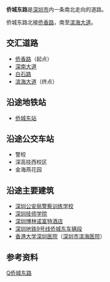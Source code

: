 {{Infobox China Road
|路牌类型=Shenzhen
|中文道路名称=侨城东路
|道路英文名=Qiaocheng East Rd
|图片=File:SZ 深圳 Tour 僑城東路 Qiaocheng Donglu 恆惠發百貨 Police School Aug-2010.JPG
|图片说明=侨城东路深圳警察学校段附近
|道路属性=市政路
|道路方向=NS
|道路总长度=
|车速限制=
|行车线数量=
|所在地区=[[深圳市|深圳市]]
|起点=[[侨香路|侨香路]]
|终点=[[滨海大道_(深圳)|滨海大道]]
|道路命名日期=
|命名缘由=华侨城以东
|道路旧名=
|道路动工日期=
|通车日期=
|路段主要建筑=
}}
'''侨城东路'''是[[深圳市|深圳市]]内一条南北走向的道路。

侨城东路北接[[侨香路|侨香路]]，南至[[滨海大道_(深圳)|滨海大道]]。

==交汇道路==
*[[侨香路|侨香路]]（起点）
*[[深南大道|深南大道]]
*[[白石路|白石路]]
*[[滨海大道_(深圳)|滨海大道]]（终点）
==沿途地铁站==
*[[侨城东站|侨城东站]]
==沿途公交车站==
*警校
*深高技西校区
*金海燕花园

==沿途主要建筑==
*[[深圳公安局警察训练学校|深圳公安局警察训练学校]]
*[[深圳技师学院|深圳技师学院]]
*[[深圳博林诺富特酒店|深圳博林诺富特酒店]]
*[[深圳地铁9号线|深圳地铁9号线]][[侨城东车辆段|侨城东车辆段]]
*[[香港大学深圳医院|香港大学深圳医院]]（[[深圳市滨海医院|深圳市滨海医院]]）

==参考资料==
<references/>
{{深圳小作品}}
{{深圳市主要道路}}
[[Category:深圳道路|Q侨城东路]]